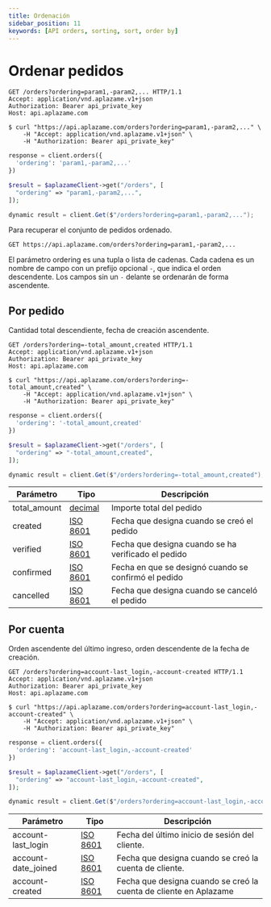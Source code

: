 ```yaml
---
title: Ordenación
sidebar_position: 11
keywords: [API orders, sorting, sort, order by]
---
```


# Ordenar pedidos

<Tabs>
  <TabItem value="http" label="http">

```http
GET /orders?ordering=param1,-param2,... HTTP/1.1
Accept: application/vnd.aplazame.v1+json
Authorization: Bearer api_private_key
Host: api.aplazame.com
```
  </TabItem>
  <TabItem value="shell" label="shell">

```shell
$ curl "https://api.aplazame.com/orders?ordering=param1,-param2,..." \
    -H "Accept: application/vnd.aplazame.v1+json" \
    -H "Authorization: Bearer api_private_key"
```
  </TabItem>
  <TabItem value="python" label="python">

```python
response = client.orders({
  'ordering': 'param1,-param2,...'
})
```
  </TabItem>
  <TabItem value="php" label="php">

```php
$result = $aplazameClient->get("/orders", [
  "ordering" => "param1,-param2,...",
]);
```
  </TabItem>
  <TabItem value="c" label="C#">

```csharp
dynamic result = client.Get($"/orders?ordering=param1,-param2,...");
```
  </TabItem>
</Tabs>


Para recuperar el conjunto de pedidos ordenado.

`GET https://api.aplazame.com/orders?ordering=param1,-param2,...`

El parámetro ordering es una tupla o lista de cadenas. Cada cadena es un nombre de campo con un prefijo opcional `-`, que indica el orden descendente. Los campos sin un `-` delante se ordenarán de forma ascendente.

## Por pedido

Cantidad total descendiente, fecha de creación ascendente.


<Tabs>
  <TabItem value="http" label="http">

```http
GET /orders?ordering=-total_amount,created HTTP/1.1
Accept: application/vnd.aplazame.v1+json
Authorization: Bearer api_private_key
Host: api.aplazame.com
```
  </TabItem>
  <TabItem value="shell" label="shell">

```shell
$ curl "https://api.aplazame.com/orders?ordering=-total_amount,created" \
    -H "Accept: application/vnd.aplazame.v1+json" \
    -H "Authorization: Bearer api_private_key"
```
  </TabItem>
  <TabItem value="python" label="python">

```python
response = client.orders({
  'ordering': '-total_amount,created'
})
```
  </TabItem>
  <TabItem value="php" label="php">

```php
$result = $aplazameClient->get("/orders", [
  "ordering" => "-total_amount,created",
]);
```
  </TabItem>
  <TabItem value="c" label="C#">

```csharp
dynamic result = client.Get($"/orders?ordering=-total_amount,created");
```
  </TabItem>
</Tabs>

|<t id="table.parameter">Parámetro</t> | <t id="table.type">Tipo</t> | <t id="table.description">Descripción</t>|
|---------|---------|---------|
total_amount | [decimal](../api-reference/#decimals) | Importe total del pedido
created | [ISO 8601](https://es.wikipedia.org/wiki/ISO_8601) | Fecha que designa cuando se creó el pedido
verified | [ISO 8601](https://es.wikipedia.org/wiki/ISO_8601) | Fecha que designa cuando se ha verificado el pedido
confirmed | [ISO 8601](https://es.wikipedia.org/wiki/ISO_8601) | Fecha en que se designó cuando se confirmó el pedido
cancelled | [ISO 8601](https://es.wikipedia.org/wiki/ISO_8601) | Fecha que designa cuando se canceló el pedido


## Por cuenta
Orden ascendente del último ingreso, orden descendente de la fecha de creación.


<Tabs>
  <TabItem value="http" label="http">

```http
GET /orders?ordering=account-last_login,-account-created HTTP/1.1
Accept: application/vnd.aplazame.v1+json
Authorization: Bearer api_private_key
Host: api.aplazame.com
```
  </TabItem>
  <TabItem value="shell" label="shell">

```shell
$ curl "https://api.aplazame.com/orders?ordering=account-last_login,-account-created" \
    -H "Accept: application/vnd.aplazame.v1+json" \
    -H "Authorization: Bearer api_private_key"
```
  </TabItem>
  <TabItem value="python" label="python">

```python
response = client.orders({
  'ordering': 'account-last_login,-account-created'
})
```
  </TabItem>
  <TabItem value="php" label="php">

```php
$result = $aplazameClient->get("/orders", [
  "ordering" => "account-last_login,-account-created",
]);
```
  </TabItem>
  <TabItem value="c" label="C#">

```cs
dynamic result = client.Get($"/orders?ordering=account-last_login,-account-created");
```
  </TabItem>
</Tabs>

|<t id="table.parameter">Parámetro</t> | <t id="table.type">Tipo</t> | <t id="table.description">Descripción</t>|
|---------|---------|---------|
account-last_login | [ISO 8601](https://es.wikipedia.org/wiki/ISO_8601) | Fecha del último inicio de sesión del cliente.
account-date_joined | [ISO 8601](https://es.wikipedia.org/wiki/ISO_8601) | Fecha que designa cuando se creó la cuenta de cliente.
account-created | [ISO 8601](https://es.wikipedia.org/wiki/ISO_8601) | Fecha que designa cuando se creó la cuenta de cliente en Aplazame
